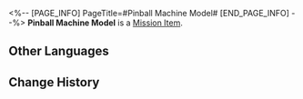 <%-- [PAGE_INFO]
PageTitle=#Pinball Machine Model#
[END_PAGE_INFO] --%>
{{Item Infobox
|id          = 140443
|image       = Item Pinball Machine Model.png
|type        = Mission Item
|invCategory = Missions
|rarity      = 3
|effect      = 
|description = Pinball Machine Model.<br />A miniature version of the Soulglad Candyball launcher found throughout the Sweetdream Paradise.
}}
{{Description|''"What would happen if I put a candyball into Soulglad?"<br />"You can give it a try, but when the Bloodhound Family interrogates you, remember not to involve me in it."''}}
'''Pinball Machine Model''' is a [[Mission Item]].

==Other Languages==
{{Other Languages
|en   = Pinball Machine Model
|zhs  = 弹球机模型
|zht  = 彈珠機模型
|ja   = ピンボールマシンの模型
|ko   = 핀볼 머신 모형
|es   = Modelo de máquina de pinball
|fr   = Réplique de flipper
|ru   = Модель сферомёта
|th   = โมเดลแท่นยิงบอล
|vi   = Mô Hình Máy Bắn Bi
|de   = Flipperautomatenmodell
|id   = Model Mesin Pinball
|pt   = Modelo de Máquina de Pinball
}}

==Change History==
{{Change History|2.0}}